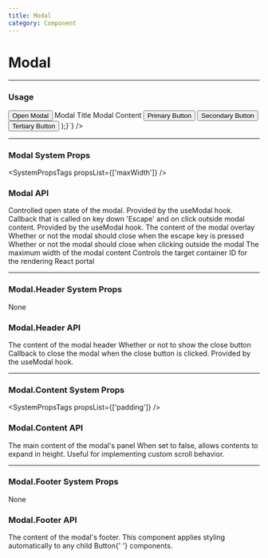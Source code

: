 ```yaml
---
title: Modal
category: Component
---
```



# Modal

---

### Usage

<LiveCode>
  <LiveCode.Content
    title="Example Modal"
    code={`
    function Component() {
      const { getActivatorProps, getModalProps } = useModal();
      return (
        <>
          <Button {...getActivatorProps()}>
            Open Modal
          </Button>
          <Modal {...getModalProps()}>
            <Modal.Header showCloseButton>Modal Title</Modal.Header>
            <Modal.Content>Modal Content</Modal.Content>
            <Modal.Footer>
              <Button>Primary Button</Button>
              <Button>Secondary Button</Button>
              <Button>Tertiary Button</Button>
            </Modal.Footer>
          </Modal>
        </>
      );}`}
/>

</LiveCode>

---

### Modal System Props

<SystemPropsTags propsList={['maxWidth']} />

### Modal API

<Prop name="open" type="bool" required>
  Controlled open state of the modal. Provided by the useModal hook.
</Prop>
<Prop name="onClose" type="function">
  Callback that is called on key down 'Escape' and on click outside modal
  content. Provided by the useModal hook.
</Prop>
<Prop name="children" type="node">
  The content of the modal overlay
</Prop>
<Prop name="closeOnEscape" type="bool" defaultProps="true">
  Whether or not the modal should close when the escape key is pressed
</Prop>
<Prop name="closeOnOutsideClick" type="bool" defaultProps="true">
  Whether or not the modal should close when clicking outside the modal
</Prop>
<Prop name="maxWidth" type="number" defaultValue="1200">
  The maximum width of the modal content
</Prop>
<Prop name="portalId" type="string">
  Controls the target container ID for the rendering React portal
</Prop>

---

### Modal.Header System Props

None

### Modal.Header API

<Prop name="children" type="node">
  The content of the modal header
</Prop>
<Prop name="showCloseButton" type="bool" defaultProps="true">
  Whether or not to show the close button
</Prop>
<Prop name="onClose" type="function">
  Callback to close the modal when the close button is clicked. Provided by the
  useModal hook.
</Prop>

---

### Modal.Content System Props

<SystemPropsTags propsList={['padding']} />

### Modal.Content API

<Prop name="children" type="node">
  The main content of the modal's panel
</Prop>
<Prop name="restrictHeight" type="bool" defaultValue="true">
  When set to false, allows contents to expand in height. Useful for
  implementing custom scroll behavior.
</Prop>

---

### Modal.Footer System Props

None

### Modal.Footer API

<Prop name="children" type="node">
  The content of the modal's footer. This component applies styling
  automatically to any child <Link to="/components/button">Button</Link>{' '}
  components.
</Prop>
